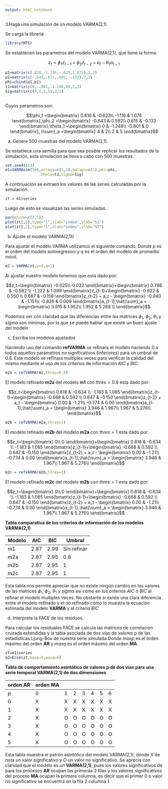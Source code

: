 ```yaml
---
output: html_notebook
---
```



3.Haga una simulación de un modelo VARMA(2,1)

Se carga la libreria
```r
library(MTS)
```

Se establecen los parametros del modelo VARMA(2,1), que tiene la forma:

$$z_t = \phi_1 z_{t-1} + \phi_2 z_{t-2} + a_t - \theta_1 a_{t-1}$$
```r

p1=matrix(c(.816,-1.116,-.623,1.074),2,2)
p2=matrix(c(-.643,.615,.592,-.133),2,2)
phi=cbind(p1,p2)
t1=matrix(c(0,-.801,-1.248,0),2,2)
Sig=matrix(c(4,2,2,5),2,2)
   
```

Cuyos parametros son:

$$\phi_1 =\begin{bmatrix}
0.816 & -0.623\\ 
-1.116 & 1.074
\end{bmatrix},\phi_2 =\begin{bmatrix}
-0.643 & 0.592\\ 
0.615 & -0.133
\end{bmatrix},\theta_1 =\begin{bmatrix}
0 & -1.248\\ 
-0.801 & 0
\end{bmatrix}, {\sum}_a =\begin{bmatrix}
4 & 2\\ 
2 & 5
\end{bmatrix}$$

a)	 Genere 500 muestras del modelo VARMA(2,1). 

Se establece una semilla para que sea posible replicar los resultados de la simulación, esta simulación se lleva a cabo con 500 muestras.

```r
set.seed(123)
m1=VARMAsim(500,arlags=c(1,2),malags=c(1),phi=phi,
                theta=t1,sigma=Sig)
```

A continuación se extraen los valores de las series calculadas por la simulación.

```r
zt = m1$series
```

Luego de esto se visualizan las series simuladas.
```r
par(mfrow=c(2,1))
plot(zt[,1],type="l",xlab="index",ylab="S1")
plot(zt[,2],type="l",xlab="index",ylab="S2")
```


b)	Ajuste el modelo VARMA(2,1))

Para ajustar el modelo VARMA utilizamos el siguiente comando. Donde $p$ es el orden del modelo autoregresivo y $q$ es el orden del modelo de promedio móvil.  

```r
m2 = VARMA(zt,p=2,q=1)
```

Al ajustar nuestro modelo tenemos que esta dado por:

$$z_t=\begin{bmatrix}
-0.025\\-0.022 
\end{bmatrix}+\begin{bmatrix}
0.798  & -0.582 \\ 
-1.222 & 1.099
\end{bmatrix}z_{t-1}+\begin{bmatrix}
-0.622 & 0.550 \\ 
 0.687 & -0.158
\end{bmatrix}z_{t-2} + a_t - \begin{bmatrix}
-0.040 & -1.151\\ 
-0.826 & 0.009
\end{bmatrix}a_{t-1},\hat{\sum}_a = \begin{bmatrix}
3.915 & 1.952\\ 
1.952 & 5.269 \\ 
\end{bmatrix}$$

Podemos ver con claridad que las diferencias entre las matrices $\phi_1$, $\phi_2$,  $\theta_1$ y $sigma$ son minimas, por lo que se puede hablar que existe un buen ajuste del modelo

c)	Escriba los modelos ajustados

Haciendo uso del comando **refVARMA** se refinara el modelo haciendo $0$ a todos aquellos parámetros no significativos (inferiores) para un umbral de  $0.8$. Este modelo se refinara multiples veces para verificar la calidad del mismo mediante el uso de los criterios de información $AIC$ y $BIC$.

```r
m2a = refVARMA(m2,thres=0.8)
```
El modelo refinado **m2a** del modelo **m1** con $thres=0.8$ esta dado por:

$$z_t=\begin{bmatrix}
0.818  & -0.634 \\ 
-1.183 & 1.085
\end{bmatrix}z_{t-1}+\begin{bmatrix}
-0.668 & 0.592 \\ 
 0.647 & -0.150
\end{bmatrix}z_{t-2} + a_t - \begin{bmatrix}
0.00 & -1.21\\ 
-0.774 & 0.00
\end{bmatrix}a_{t-1},\hat{\sum}_a = \begin{bmatrix}
3.946 & 1.967\\ 
1.967 & 5.276\\ 
\end{bmatrix}$$

```r
m2b = refVARMA(m2a,thres=1)
```
El modelo refinado **m2b** del modelo **m2a** con $thres=1$ esta dado por:


$$z_t=\begin{bmatrix}
0\\
0 
\end{bmatrix}+\begin{bmatrix}
0.818  & -0.634 \\ 
-1.183 & 1.085
\end{bmatrix}z_{t-1}+\begin{bmatrix}
-0.668 & 0.592 \\ 
 0.647 & -0.150
\end{bmatrix}z_{t-2} + a_t - \begin{bmatrix}
0.00 & -1.21\\ 
-0.774 & 0.00
\end{bmatrix}a_{t-1},\hat{\sum}_a = \begin{bmatrix}
3.946 & 1.967\\ 
1.967 & 5.276\\ 
\end{bmatrix}$$
```r
m2c = refVARMA(m2b,thres=1)
```
El modelo refinado **m2c** del modelo **m2b** con $thres=1$ esta dado por:

$$z_t=\begin{bmatrix}
0\\
0 
\end{bmatrix}+\begin{bmatrix}
0.818  & -0.634 \\ 
-1.183 & 1.085
\end{bmatrix}z_{t-1}+\begin{bmatrix}
-0.668 & 0.592 \\ 
 0.647 & -0.150
\end{bmatrix}z_{t-2} + a_t - \begin{bmatrix}
0.00 & -1.21\\ 
-0.774 & 0.00
\end{bmatrix}a_{t-1},\hat{\sum}_a = \begin{bmatrix}
3.946 & 1.967\\ 
1.967 & 5.276\\ 
\end{bmatrix}$$

**Tabla comparativa de los criterios de información de los modelos VARMA(2,1)**


| Modelo  | AIC  | BIC  | Umbral      |
|---------|------|------|-------------|
| m1      | 2.87 | 2.99 | Sin refinar |
| m2a     | 2.87 | 2.95 | 0.8         |
| m2b     | 2.87 | 2.95 | 1           |
| m2c     | 2.87 | 2.95 | 1           |


Esta tabla nos permite apreciar que no existe ningún cambio en los valores de las matrices $\phi_1$, $\phi_2$,  $\theta_1$ y $sigma$ asi como en los criterios $AIC$ o $BIC$ al refinar el modelo multiples veces. No obstante si existe una clara diferencia entre el modelo refinado y el no refinado como lo muestra la ecuación estimada del modelo **VARMA** y el criterio $BIC$


d)	Interprete la FACE de los residuos.

Para calcular los residuales FACE se calcula las matrices de correlación cruzada extendidas y la tabla asociada de dos vías de valores p de las estadísticas Ljung-Box de nuestra serie simulada.Donde $maxp$ es el orden máximo del orden **AR** y $maxq$ es el orden máximo del orden **MA**.

```r
zt=m1$series
m2=Eccm(zt,maxp=5,maxq=6)
```
**Tabla de comportamiento asintótico de valores p de dos vías para una serie temporal VARMA(2,1) de dos dimensiones**

| orden AR  |           orden MA               |
|-----------|---|---|---|----------|---|---|---|
| p         | 0 | 1 | 2 | 3        | 4 | 5 | 6 |
| 0         | X | X | X | X        | X | X | X |
| 1         | X | X | X | X        | X | X | X |
| 2         | X | O | O | O        | O | O | O |
| 3         | X | O | O | O        | O | O | O |
| 4         | X | O | O | O        | O | O | O |
| 5         | X | O | O | O        | O | O | O |


Esta tabla muestra el patrón asintótico del modelo VARMA(2,1), donde $X$ de nota un valor significativo y $O$ un valor no significativo. Se aprecia con claridad que el modelo es un **VARMA(2,1)**, pues los valores significativos de para los procesos **AR** ocupan las primeras 2 filas y los valores significativos del proceso **MA** ocupan la primera columna, es decir que el primer $0$ o valor no significativo se encuentra en la fila $2$ columna $1$.